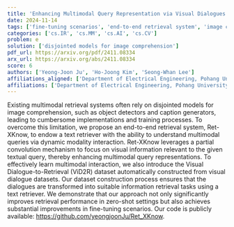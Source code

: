 ```yaml
---
title: 'Enhancing Multimodal Query Representation via Visual Dialogues for End-to-End Knowledge Retrieval'
date: 2024-11-14
tags: ['fine-tuning scenarios', 'end-to-end retrieval system', 'image comprehension', 'partial convolution mechanism', 'multimodal query representations', 'dynamic modality interaction', 'visual information', 'Visual Dialogue-to-Retrieval dataset', 'caption generators', 'information retrieval tasks', 'zero-shot settings', 'object detectors', 'multimodal retrieval systems']
categories: ['cs.IR', 'cs.MM', 'cs.AI', 'cs.CV']
problem: e
solution: ['disjointed models for image comprehension']
pdf_url: https://arxiv.org/pdf/2411.08334
arx_url: https://arxiv.org/abs/2411.08334
score: 6
authors: ['Yeong-Joon Ju', 'Ho-Joong Kim', 'Seong-Whan Lee']
affiliations_aligned: ['Department of Electrical Engineering, Pohang University of Science and Technology, Pohang, South Korea', 'Department of Electrical Engineering, Pohang University of Science and Technology, Pohang, South Korea', 'Department of Computer Science and Engineering, Pohang University of Science and Technology, Pohang, South Korea']
affiliations: ['Department of Electrical Engineering, Pohang University of Science and Technology, Pohang, South Korea', 'Department of Computer Science and Engineering, Pohang University of Science and Technology, Pohang, South Korea']
---
```



Existing multimodal retrieval systems often rely on disjointed models for image comprehension, such as object detectors and caption generators, leading to cumbersome implementations and training processes. To overcome this limitation, we propose an end-to-end retrieval system, Ret-XKnow, to endow a text retriever with the ability to understand multimodal queries via dynamic modality interaction. Ret-XKnow leverages a partial convolution mechanism to focus on visual information relevant to the given textual query, thereby enhancing multimodal query representations. To effectively learn multimodal interaction, we also introduce the Visual Dialogue-to-Retrieval (ViD2R) dataset automatically constructed from visual dialogue datasets. Our dataset construction process ensures that the dialogues are transformed into suitable information retrieval tasks using a text retriever. We demonstrate that our approach not only significantly improves retrieval performance in zero-shot settings but also achieves substantial improvements in fine-tuning scenarios. Our code is publicly available: https://github.com/yeongjoonJu/Ret_XKnow.